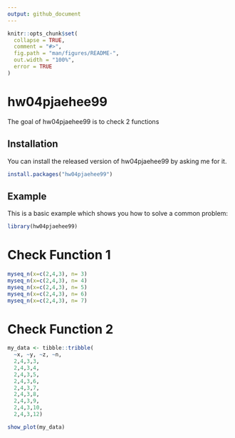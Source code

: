 ```yaml
---
output: github_document
---
```


<!-- README.md is generated from README.Rmd. Please edit that file -->

```r
knitr::opts_chunk$set(
  collapse = TRUE,
  comment = "#>",
  fig.path = "man/figures/README-",
  out.width = "100%", 
  error = TRUE
)
```

# hw04pjaehee99

<!-- badges: start -->
<!-- badges: end -->

The goal of hw04pjaehee99 is to check 2 functions 

## Installation

You can install the released version of hw04pjaehee99 by asking me for it. 

```r
install.packages("hw04pjaehee99")
```


## Example

This is a basic example which shows you how to solve a common problem:

```r
library(hw04pjaehee99)
```

# Check Function 1

```r
myseq_n(x=c(2,4,3), n= 3)
myseq_n(x=c(2,4,3), n= 4)
myseq_n(x=c(2,4,3), n= 5)
myseq_n(x=c(2,4,3), n= 6)
myseq_n(x=c(2,4,3), n= 7)
```
# Check Function 2

```r
my_data <- tibble::tribble(
  ~x, ~y, ~z, ~n,
  2,4,3,3,
  2,4,3,4,
  2,4,3,5,
  2,4,3,6,
  2,4,3,7,
  2,4,3,8,
  2,4,3,9,
  2,4,3,10,
  2,4,3,12)

show_plot(my_data)
```




